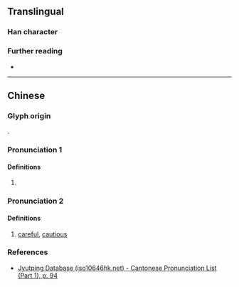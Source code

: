 {{character info}}
==Translingual==

===Han character===
{{Han char|rn=38|rad=女|as=10|sn=13|four=|canj=VJBC|ids=⿰女真}}

===Further reading===
* {{Han ref|kx=0268.350|dkj=06604|hdz=21072.140|uh=5AC3|ud=23235}}

----

==Chinese==
{{zh-forms}}

===Glyph origin===
{{Han compound|女|真|c1=s|c2=p|ls=psc|t1=woman}}.

===Pronunciation 1===
{{zh-pron
|m=zhēn
|c=zan1
|mc=y
|oc=y
|cat=pn
}}

====Definitions====
{{head|zh|Han character}}

# {{zh-used2|n}}

===Pronunciation 2===
{{zh-pron
|m=zhěn
|cat=a
}}

====Definitions====
{{head|zh|Han character}}

# [[careful]], [[cautious]]

===References===
* [http://www.iso10646hk.net/jp/document/download.jsp Jyutping Database (iso10646hk.net) - Cantonese Pronunciation List (Part 1), p. 94]